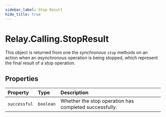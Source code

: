 ```yaml
---
sidebar_label: Stop Result
hide_title: true
---
```



# Relay.Calling.StopResult

This object is returned from one the _synchronous_ `stop` methods on an action when an _asynchronous_ operation is being stopped, which represent the final result of a stop operation.

## Properties

| Property | Type | Description |
| :-------- | :-------- | :----------- |
| `successful` | `boolean` | Whether the stop operation has completed successfully. |